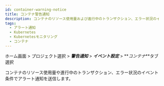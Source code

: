 ```yaml
---
id: container-warning-notice
title: コンテナ警告通知
description: コンテナのリソース使用量および進行中のトランザクション、エラー状況のイベント条件でアラート通知を送信します。
tags:
  - アラート通知
  - Kubernetes
  - Kubernetesモニタリング
  - コンテナ
---
```


ホーム画面 > プロジェクト選択 > **_警告通知_** > **_イベント設定_** > **_コンテナ_**タブ選択

コンテナのリソース使用量や進行中のトランザクション、エラー状況のイベント条件でアラート通知を送信します。

<ImgLang img='container-set-event.png' desc='イベント設定 - コンテナ' />


<Seteventbasic />


<Seteventbyitems />
